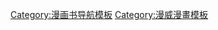 <noinclude>{{NoteTA
| G1=美国漫画
}}</noinclude>{{NavboxV2
| type = vertical
| name = 复仇者
| title = [[復仇者 (漫畫)|复仇者]]
| listclass = hlist
| state = autocollapse

| group1 = 创作者
| list1 = 
*[[史丹·李|-{zh-cn:斯坦·李;zh-hant:史丹·李;}-]]
*[[杰克·科比]]

| group2 = {{Le|復仇者漫畫書列表|List of Avengers titles|漫画书列表}}
| list2-type =vertical
| list2-border=child
| list2-evenodd = swap
  | list2-group1 = 主线
  | list2-list1 = 
*[[復仇者 (漫畫)|复仇者]]
*{{Le|西海岸復仇者|West Coast Avengers}}
*[[All-New, All-Different Marvel|全新全异复仇者]]
  | list2-group2 = 辅线
  | list2-list2 = 
*{{Le|永遠的復仇者|Avengers Forever}}
*{{Le|力量工程|Force Works}}
*{{Le|大湖復仇者|Great Lakes Avengers}}
*{{Le|復仇者獨演|Solo Avengers}}
*{{Le|佔據復仇者|Occupy Avengers}}
*{{Le|復仇者 A.I.|Avengers A.I.}}
*{{Le|美國復仇者|U.S.Avengers}}
*{{Le|鎖齒狗與寵物復仇者|Lockjaw and the Pet Avengers}}
*{{Le|青少年復仇者|Young Avengers}}
  | list2-group3 = 相关标题 
  | list2-list3 = 
*{{Le|威武復仇者|The Mighty Avengers}}
*[[新复仇者]]
*{{Le|秘密復仇者|Secret Avengers}}
*{{Le|非凡復仇者|Uncanny Avengers}}
*[[黑暗复仇者]]
*{{Le|復仇者:其所持的聯合|The Avengers: United They Stand |復仇者:其所持的聯合}}
*{{Le|野蠻復仇者|Savage Avengers}}
*[[阿卡迪亞戰隊]]
*[[冠軍小隊]]
*{{Le|光照會 (漫威漫畫)|Illuminati (comics)|新復仇者:光照會}}
*{{Le|復仇者：五十州英雄計畫|Avengers:The Initiative}}
*{{Le|復仇者學院|Avengers Academy}}
*{{Le|A+X|A+X}}
*{{Le|復仇者競技場|Avengers Arena}}
*{{Le|不插電復仇者|Avengers Unplugged}}
*{{Le|復仇者世界|Avengers World}}
*{{Le|隱藏復仇者|Avengers Undercover}}
*{{Le|復仇者無限|Avengers Infinity}}
*{{Le|復仇者集結|Avengers Assemble (comics)}}
*{{Le|秘密入侵: 離家童盟/ 青少年復仇者|Secret Invasion: Runaways/Young Avengers}}
*{{Le|內戰: 青少年復仇者/ 離家童盟|Civil War: Young Avengers/Runaways}}
*{{Le|復仇者/ 侵略者|Avengers/Invaders}}
*{{Le|復仇者/ 雷霆特工隊|Avengers/Thunderbolts: The Best Intentions}}
*{{Le|復仇者:少年聖戰|Avengers: The Children's Crusade}}
*{{Le|復仇者:天空任務|Avengers: Celestial Quest}}
*{{Le|最後的復仇者故事|The Last Avengers Story}}
*{{Le|終極 1|The Ultimates (comic book)}}
*{{Le|終極 2|The Ultimates 2}}
*{{Le|終極 3|The Ultimates 3}}
*{{Le|新终極戰隊|Ultimate Comics: New Ultimates}}
  | list2-group4 = 替代连续
  | list2-list4 = 
*[[終極|终极战队]]
*{{Le|驚奇冒險：復仇者|Marvel Adventures: The Avengers}}

| group3 = 組織
| list3-type =vertical
| list3-border=child
| list3-evenodd = swap
  | list3-group1 = 初建成员
  | list3-list1 = 
*[[蟻人]]
*[[美國隊長]]
*[[浩克 (漫畫)|浩克]]
*[[鋼鐵人]]
*[[索爾 (漫威漫畫)|雷神索尔]]
*[[黃蜂女]]
  | list3-group2 = {{Le|復仇者聯盟成員列表|List of Avengers members|其他成员}}
  | list3-list2 = 
*[[黑寡妇 (娜塔莎·罗曼诺娃)|黑寡婦]]
*[[鷹眼 (漫畫)|鷹眼]]
*[[黑豹 (漫畫)|黑豹]]
*[[快銀]]
*[[緋紅女巫]]
*[[幻視 (漫畫)|幻視]]
*[[奇異博士]]
*[[女浩克]]
*[[驚奇隊長 (邁-威爾)|驚奇隊長 (邁-威爾)]]
*[[卡蘿·丹佛斯|驚奇隊長 (卡蘿·丹佛斯)]]
*[[驚奇女士|驚奇女士 (卡瑪拉·克汗)]]
*[[虎女 (漫畫)|虎女]]
*[[月光騎士]]
*[[盧克·凱奇]]
*[[戰爭機器 (漫畫)|戰爭機器]]
*{{Le|黑騎士 (漫威漫畫)|Black Knight (comics)|黑騎士}}
*[[猎鹰 (漫画)|獵鷹]]
*[[史考特·朗恩|蟻人 (史考特·朗恩)]]
*[[幽靈車神]]
*[[驚奇先生]]
*[[隱形女俠]]
*[[霹靂火]]
*[[石頭人]]
*[[鐵拳俠]]
*[[夜魔俠]]
*[[仿聲鳥]]
*[[野獸 (漫畫)|野獸]]
*[[新星 (理查·萊德)]]
*[[女蜘蛛人 (潔西卡·德魯)|女蜘蛛人]]
*{{Le|火焰星|Firestar (Marvel Comics)}}
*{{Le|莫妮卡·蘭博|Monica Rambeau|光譜}}
*[[紅浩克]]
*{{Le|火鳥 (漫威漫畫)|Firebird (Marvel Comics)|火鳥}}
*[[舒莉 (漫威漫畫)|舒莉]]
*[[王 (漫威漫畫)|王]]
*[[蜘蛛人]]
*[[杰西卡·琼斯]]
*[[制裁者]]
*[[簡·福斯特|雷神索爾 (簡·福斯特)]]
*[[巴奇 (漫威)|酷寒戰士]]
*[[幽靈刺客]]
*{{Le|雙槍小子|Two-Gun Kid}}
*{{Le|納迪婭·汎戴茵|Nadia van Dyne|黃蜂女 (納迪婭·汎戴茵)}}
*{{Le|風速俠|Whizzer (comics)}}
*[[尚氣]]
*{{Le|回聲 (漫威漫畫)|Echo (Marvel Comics)|回聲}}
*{{Le|粉碎者|Smasher (Marvel Comics)}}
*{{Le|類星體 (漫威漫畫)|Quasar (comics)|類星體}}
*[[月龍]]
*[[地獄貓]]
*{{Le|星際異攻隊 (1969)|Guardians of the Galaxy (1969 team)|31世紀的星際異攻隊}}
**{{Le|查理-27|Charlie-27}}
**{{Le|晶體人|Martinex}}
**{{Le|妮姬 (漫畫)|Nikki (comics)|妮姬}}
**{{Le|星鷹 (漫畫)|Starhawk (comics)|星鷹}}
**{{Le|塔隆 (漫威漫畫)|Talon (Marvel Comics)|塔隆}}
**{{Le|凡斯·亞斯卓 (漫畫)|Vance Astro|勝利少校}}
**{{Le|阿列塔 (漫畫)|Aleta Ogord|阿列塔}}
**[[勇度]]
*{{Le|德魯伊醫生|Doctor Druid}}
*{{Le|巫毒博士|Brother Voodoo}}
*{{Le|瑞克·瓊斯|Rick Jones (comics)}}
*{{Le|X復仇者|Avenger X (comics)}}
*[[沙人 (漫威漫畫)|沙人]]
*{{Le|劍客 (漫威漫畫)|Swordsman (comics)|劍客}}
*[[螳螂女]]
*[[赫拉克勒斯 (漫威漫畫)|赫拉克勒斯]]
*{{Le|永恆先生|Mister Immortal}}
*{{Le|黛娜·索|Dinah Soar}}
*{{Le|門俠|Doorman (comics)}}
*{{Le|大貝莎 (漫畫)|Big Bertha (comics)|大貝莎}}
*{{Le|扁平俠|Flatman (comics)}}
*{{Le|蝗蟲人|Grasshopper (comics)|蝗蟲人}}
*{{Le|重力俠|Gravity (comics)|重力俠}}
*{{Le|神力人|Wonder Man}}
*{{Le|喬卡絲塔|Jocasta (comics)}}
*{{Le|三绝健将|Delroy Garrett}}
*{{Le|星狐|Starfox (comics)}}
*{{Le|莫伊拉·布蘭登|Moira Brandon (comics)}}
*{{Le|活閃電|Living Lightning}}
*{{Le|蛛網夫人|Madame Web}}
*{{Le|機械俠|Machine Man}}
*{{Le|黑鷹|Darkhawk}}
*[[納摩]]
*{{Le|瑪麗娜 (漫威漫畫)|Marrina Smallwood|瑪麗娜}}
*[[鋼鐵小子]]
*{{Le|巫術 (漫威漫畫)|Wiccan (comics)|巫術}}
*{{Le|小浩克|Hulkling}}
*{{Le|速度 (漫威漫畫)|Speed (comics)|速度}}
*{{Le|易身女|Cassandra Lang}}<!--Stature-->
*{{Le|愛國者 (漫威漫畫)|Patriot (comics)|愛國者}}
*[[鷹眼 (凱特·畢夏普)]]
*[[蜘蛛人 (麥爾斯·莫拉雷斯)]]
*[[黃蜂戰士 (漫威漫畫)|黃衫俠]]
*{{Le|松鼠女孩|Squirrel Girl}}
*{{Le|POD (漫威漫畫)|Aikku Jokinen|POD}}
*{{Le|拆除者|Demolition Man (comics)}}
*{{Le|被遺忘者|Forgotten One (comics)}}
*[[哨兵 (漫画)|哨兵]]
*[[瑟西 (漫畫)|瑟西]]
*{{Le|刺魟|Stingray (comics)}}
*{{Le|憤怒 (漫威漫畫)|Rage (comics)|憤怒}}
*{{Le|雷擊 (漫威漫畫)|Thunderstrike (Eric Masterson)|雷擊}}
*[[水晶 (漫威漫畫)|水晶]]
*{{Le|死嘯|Lifecry}}
*{{Le|面具夫人 (漫畫)|Madame Masque|克隆面具夫人}}
*{{Le|正義士 (漫威漫畫)|Vance Astrovik|正義士}}<!--Justice-->
*{{Le|銀爪|Silverclaw}}
*[[亞當術士]]
*{{Le|歌利亞 (漫威漫畫)|Goliath (Marvel Comics)|歌利亞}}
*[[浪人 (漫威漫畫)|浪人]]
*[[美國特工 (漫畫)|美國特工]]
*{{Le|紅心傑克|Jack of Hearts  (Marvel Comics)}}
*{{Le|獅心 (漫威漫畫)|Lionheart (comics)|獅心}}
*[[金鋼狼]]
*{{Le|阿瑞斯 (漫威漫畫)|Ares (Marvel Comics)|阿瑞斯}}
*{{Le|阿瑪迪斯·趙|Amadeus Cho}}
*{{Le|超速球|Robbie Baldwin}}<!--Speedball-->
*[[雪倫·卡特|13號特工]]
*[[女武神 (漫威漫畫)|女武神]]
*{{Le|阿拉岡 (漫威漫畫)|Aragorn (comics)|阿拉岡}}
*[[瑪麗亞·希爾|瑪莉亞·希爾]]
*[[英國隊長]]
*{{Le|驚奇男孩|Noh-Varr}}<!--Marvel Boy-->
*{{Le|流 (漫威漫畫)|Flux (comics)|流}}
*{{Le|孤兒王子|Prince of Orphans}}
*[[暴風女]]
*[[黛西·約翰森|震波女]]
*[[反猛毒]]
*[[衝擊波 (漫畫)|衝擊波]]
*{{Le|加農炮 (漫畫)|Cannonball (comics)|加農炮}}
*{{Le|太陽黑子 (漫畫)|Sunspot (comics)|太陽黑子}}
*{{Le|多樣體|Eden Fesi}}<!--Manifold-->
*{{Le|宇宙隊長|Captain Universe}}
*[[亥伯龍 (漫畫)|亥伯龍]]
*[[小淘氣]]
*[[劍齒虎 (漫威漫畫)|劍齒虎]]
*[[死侍]]
*[[獨眼龍 (漫威漫畫)|獨眼龍]]
*[[梅杜莎 (漫威漫畫)|梅杜莎]]
*{{Le|炫音|Dazzler (Marvel Comics)}}
*{{Le|奇點 (漫威漫畫)|Singularity (comics)|奇點}}
*[[妮可·米諾魯|格林姊姊]]
*{{Le|夜影 (漫威漫畫)|Nightshade (Marvel Comics)|夜影}}
*{{Le|紅狼 (漫威漫畫)|Red Wolf (comics)|紅狼}}
*{{Le|威爾斯·沃林斯基|Wheels Wolinski  (comics)}}
*{{Le|幻視女孩|Viv Vision}}
*{{Le|陽炎 (漫威漫畫)|Sunfire (comics)|陽炎}}
*{{Le|虛無之主 (漫威漫畫)|Ex Nihilo (comics)|虛無之主}}
*{{Le|深淵 (漫威漫畫)|Abyss (comics)|深淵}}
*{{Le|夜假面|Nightmask}}
*{{Le|星標 (漫威漫畫)|Star Brand|星標}}
*[[新星 (山姆·亞歷山大)]]
*[[艾美莉卡·查韋斯|美國小姐 (艾美莉卡·查韋斯)]]
*{{Le|重磅炸彈 (漫威漫畫)|Bombshell (Marvel Comics)|重磅炸彈}}
*[[洛基 (漫威漫畫)|洛基]]
*{{Le|神童 (漫威漫畫)|Prodigy (comics)|神童}}
*{{Le|尼克·福瑞二世|Nick Fury Jr.}}
*[[菲爾·考森|特工考森]]
*{{Le|莎拉·加爾薩|List_of_Inhumans#Sarah Garza}}
*{{Le|雷瓦娜|Ravonna|雷瓦娜}}
*{{Le|瑪格達勒涅 (漫威漫畫)|Magdalene (comics)|瑪格達勒涅}}
*{{Le|籠罩 (漫威漫畫)|Shroud (comics)|籠罩}}
*-{[[模仿大師]]}-
*{{Le|遠航者 (漫威漫畫)|Voyager (comics)|遠航者}}
*{{Le|藍驚奇|Blue Marvel}}
*{{Le|白虎 (漫威漫畫)|White Tiger (comics)|白虎}}
*[[鋼鐵心]]
*{{Le|歌鳥|Songbird (comics)}}
*{{Le|卡魯 (漫威漫畫)|Kaluu|卡魯}}
*{{Le|驗證者|Validator (comics)}}
*{{Le|突觸 (漫威漫畫)|Synapse (comics)|突觸}}
*[[機堡 (漫威漫畫)|機堡]]
*{{Le|好男孩 (漫威漫畫)|Goodness Silva (Marvel comics)|好男孩}}
*{{Le|鋼鐵愛國者 (多尼·何博士)|Toni Ho}}
*{{Le|太陽之子 (漫威漫畫)|Children of the Sun (comics)|太陽之子}}
*{{Le|紅浩克 (羅伯特·馬弗維克)|Robert Maverick}}
*{{Le|勝利公民|Citizen V}}
*{{Le|奧米加小子|Quentin Quire}}<!--Kid Omega-->
*{{Le|雪護衛|Snowguard (comics)}}
*[[蛛絲 (漫威漫畫)|蛛絲]]
*{{Le|雲朵九號|Cloud 9 (comics)}}
*{{Le|紅匕首|Red Dagger (comics)}}
*{{Le|蜜獾 (漫威漫畫)|Honey Badger (comics)|蜜獾}}
*{{Le|月亮女孩|Moon Girl (Marvel Comics)}}
*{{Le|小指頭|Tippy-Toe (comics)}}
*{{Le|淘氣喬|Monkey Joe (comics)}}
*{{Le|紅蝗蟲|Red Locust (comics)}}
*{{Le|力量人維克特(漫威漫畫)|Power Man (Victor Alvarez)|力量人 (維克特·歐福維茲)}}
*[[格溫侍]]
*{{Le|陸鯊寶寶傑夫|Jeff the Baby Landshark (comics)}}
*{{Le|熔合 (漫威漫畫)|Fuse (comics)|熔合}}
*{{Le|合金 (漫威漫畫)|Alloy (Marvel comics)|合金}}
*{{Le|克羅伊女士 (漫畫)|Ms. Chloe|克羅伊女士}}
*{{Le|保衛者艾利西斯 (漫威漫畫)|Alexis The Protector|保衛者艾利西斯}}
*{{Le|索爾蛙 (漫威漫畫)|Throg|索爾蛙}}
*{{Le|莫妮卡·張|Monica Chang|黑寡婦 (莫妮卡·張)}}
*{{Le|維克特·曼查 (漫威漫畫)|Victor Mancha|維克特·曼查}}
*{{Le|末日機器人 (漫威漫畫)|Doombot|末日機器人}}
*[[鎖齒狗]]
*{{Le|索爾蛙 (漫威漫畫)|Throg|索爾蛙}}
*{{Le|毛球 (漫威漫畫)|Hairball (comics)|毛球}}
*{{Le|紅翼 (漫威漫畫)|Redwing (Marvel Comics)|紅翼}}
*{{Le|獅子女士 (漫威漫畫)|Ms. Lion (comics)|獅子女士}}
*{{Le|洛克希德 (漫威漫畫)|Lockheed (comics)|洛克希德}}
*{{Le|薩布 (漫威漫畫)|Zabu|薩布}}
*{{Le|複製人黑寡婦 (漫威漫畫)|Clone of Natalia Romanova|複製人黑寡婦}}
*{{Le|H武器 (漫威漫畫)|Weapon H|H武器}}
*[[希芙 (漫威漫畫)|希芙女士]]
*[[幻影殺手|艾莉崔]]
*[[柯南 (漫畫)|野蠻人柯南]]
*[[猛毒|猛毒]]
*{{Le|靈巧 (漫威漫畫)|Finesse (comics)|靈巧}}
*{{Le|危險品 (漫威漫畫)|Hazmat (Jennifer Takeda)|危險品}}	
*{{Le|氣慨 (漫威漫畫)|Mettle (comics)|氣慨}}	
*{{Le|爬蟲 (漫威漫畫)|Reptil|爬蟲}}	
*{{Le|前鋒 (漫威漫畫)|Striker (Brandon Sharpe)|前鋒}}
*{{Le|光速 (漫威漫畫)|Julie Power|光速}}
*{{Le|面紗 (漫威漫畫)|Veil (comics)|面紗}}
*[[X-23]]
  | list3-group3 = 地點
  | list3-list3 = 
*{{Le|復仇者大宅|Avengers Mansion}}
*{{Le|史塔克大廈|Stark Tower|復仇者大廈}}
  | list3-group4 = 設備
  | list3-list4 = 
*{{Le|復仇者昆式戰機|Quinjet}}

| group5 = 盟友
| list5-type =vertical
| list5-border=subgroup
| list5-evenodd = swap
  | list5-group1 = 組織
  | list5-list1 =
*{{Le|阿爾法飛行|Alpha Flight}}
*[[捍衛者聯盟]]
*[[驚奇四超人]]
*[[星際異攻隊 (2008年)|星際異攻隊]]
*[[異人族]]
*{{Le|雇傭英雄 (漫威漫畫)|Heroes for Hire|雇傭英雄}}
*{{Le|侵略者 (漫威漫畫)|Invaders (comics)|侵略者}}
*{{Le|新勇士|New Warriors}}
*{{Le|動力單元 (漫威漫畫)|Power Pack|動力單元}}
*[[神盾局]]
*[[離家童盟]]
*{{Le|雷霆特工隊 (漫威漫畫)|Thunderbolts (comics)|雷霆特工隊}}
*[[X戰警]]

| group6 = {{Le|復仇者聯盟敵人列表|List of Avengers enemies|反派}}
| list6-type =vertical
| list6-border=subgroup
  | list6-group1 = 個體
  | list6-list1 =
*{{Le|阿瑞斯 (漫威漫畫)|Ares (Marvel Comics)|阿瑞斯}}
*{{Le|泰拉克 (漫威漫畫)|Tyrak|泰拉克}}
*{{Le|阿圖瑪 (漫威漫畫)|Attuma|阿圖瑪}}
*{{Le|完美安卓迪|Awesome Android}}
*[[齊莫男爵]]
**{{Le|海因里希·齊莫|Heinrich Zemo}}
**{{Le|赫爾穆特·齊莫|Helmut Zemo}}
*{{Le|血紅兄弟|Blood Brothers (comics)}}
*{{Le|血紅怨靈|Bloodwraith}}
*{{Le|爆破獅王 (漫威漫畫)|Blastaar|爆破獅王}}
*[[收藏者 (漫威漫畫)|收藏者]]
*{{Le|迪亞布羅 (漫威漫畫)|Diablo (Marvel Comics)|迪亞布羅}}
*[[重力子 (漫畫)|重力子]]
*-{[[模仿大師]]}-
*[[魅惑魔女 (漫威漫畫)|魅惑魔女]]
*{{Le|狂攻 (漫画)|Onslaught (comics)|狂攻}}
*[[洛基 (漫威漫畫)|洛基]]
*[[奧創]]
*[[薩諾斯]]
*{{Le|地獄大師 (漫威漫畫)|Master Pandemonium|地獄大師}}
*{{Le|摩根娜勒菲 (漫威漫畫)|Morgan le Fay (Marvel Comics)|摩根娜勒菲}}
*{{Le|紅兜帽|Hood (comics)}}
*{{Le|永生者|Immortus}}
*{{Le|太空幻影|Space Phantom}}
*{{Le|镰刀死神 (漫画)|Grim Reaper (comics)|镰刀死神}}
*{{Le|高度進化 (漫画)|High Evolutionary|高度進化}}
*[[征服者康|康]]
*[[科瓦克]]
*[[萬磁王]]
*[[控訴者羅南]]
*[[行星吞噬者]]
*[[殲滅者 (漫威漫畫)|殲滅者]]
*{{Le|頭目 (漫画)|Leader (comics)|頭目}}
*[[蘇爾特爾 (漫威漫畫)|蘇爾特爾]]
*{{Link-en|超級適應體 (漫畫)|Super-Adaptoid|超級適應體}}
*{{Le|天蝎 (漫威漫畫)|Scorpio (comics)|天蠍}}
*[[超級史克魯爾人]]
*{{Le|尼法瑞雅伯爵|Count Nefaria}}
*{{Le|龍人 (漫威漫畫)|Dragon Man|龍人}}
*{{Le|摩西·馬格南|Moses Magnum}}
*{{Le|狂想家|Mad Thinker}}
*[[宗師 (漫威漫畫)|宗師]]
*{{Le|遊戲人 (漫威漫畫)|Arcade (Marvel Comics)|遊戲人}}
*[[杜姆博士|末日博士]]
*[[魔多客]]
*[[諾曼·奧斯朋]]
*{{Le|倪克斯 (漫威漫畫)|List of Marvel Comics characters: N#Nyx|倪克斯}}
*{{Le|天津瓮星 (漫威漫畫)|Amatsu-Mikaboshi (comics)|天津瓮星}}
*{{Le|新面體 (漫威漫畫)|Neohedron|新面體}}
*[[麥西穆斯 (漫威漫畫)|麥西穆斯]]
*{{Le|米德嘉德巨蛇 (漫威漫畫)|Midgard Serpent (Marvel Comics)|米德嘉德巨蛇}}
*{{Le|死亡衝動 (漫威漫畫)|Deathurge|死亡衝動}}
*{{Le|蛋頭人 (漫威漫畫)|Egghead (Marvel Comics)|蛋頭人}}
*{{Le|鼴鼠人|Mole Man}}
*[[分子人]]
*{{Le|激光人|Living Laser}}
*{{Le|異能獨眼巨人|Psyklop}}
*{{Le|火藥桶 (漫威漫畫)|Powderkeg|火藥桶}}
*{{Le|格里芬 (漫威漫畫)|Griffin (Marvel Comics)|格里芬}}
*{{Le|昏頭人|Headlok}}
*{{Le|布偶大師|Puppet Master (Marvel Comics)}}
*{{Le|紅鬼魂 (漫威漫畫)|Red Ghost|紅鬼魂}}
*{{Le|漩渦 (漫威漫畫)|Maelstrom (comics)|漩渦}}
*{{Le|月光石 (漫畫)|Karla Sofen|月光石}}
*{{Le|成長人 (漫威漫畫)|Growing Man|成長人}}
*{{Le|灰石像鬼|Grey Gargoyle}}
*[[犀牛人]]
*[[滿大人 (漫威漫畫)|滿大人]]
*[[紅骷髏]]
*{{Le|原罪 (漫威漫畫)|Sin (Marvel Comics)|原罪}}
*{{Le|奧提莫 (漫威漫畫)|Ultimo|奧提莫}}
*{{Le|旋風 (漫畫)|Whirlwind (comics)|旋風}}
*{{Le|巫師 (漫威漫畫)|Wizard (Marvel Comics)|巫師}}
*{{Le|尤彌爾 (漫威漫畫)|Ymir (Marvel Comics)|尤彌爾}}
  | list6-group2 = 組織
  | list6-list2 =
*{{Le|侍者 (漫威漫畫)|Acolytes (comics)|侍者}}
*{{Le|變種人兄弟會 (漫威漫畫)|Brotherhood of Mutants|變種人兄弟會}}
*{{Le|布魯德外星人 (漫威漫畫)|Brood (comics)|布魯德外星人}}
*{{Le|巴杜恩人 (漫威漫畫)|Badoon|巴杜恩人}}
*{{Le|三位一體理解會 (漫威漫畫)|Triune Understanding|三位一體理解會}}
*{{Le|犯罪馬戲團 (漫威漫畫)|Circus of Crime|犯罪馬戲團}}
*{{Le|恐怖怨靈 (漫威漫畫)|Dire Wraith|恐怖怨靈}}
*{{Le|U敵人 (漫威漫畫)|U-Foes|U敵人}}
*{{Le|骷髏組織 (漫威漫畫)|Skeleton Crew (comics)|骷髏組織}}
*{{Le|共生體 (漫威漫畫)|Symbiote (comics)|共生體}}
*{{Le|奇塔瑞人 (漫威漫畫)|Chitauri|奇塔瑞人}}
*{{Le|不生军团|Legion of the Unliving}}
*[[闇黑號令 (漫畫)|闇黑號令]]
*{{Le|英克雷|Enclave (comics)}}
*[[克里人 (漫畫)|克里人]]
*{{Le|致命軍團|Lethal Legion}}
*{{Le|馬基亞|Maggia (comics)}}
*{{Le|邪恶大师团|Masters of Evil}}
*{{Le|秘密帝國|Secret Empire (organization)}}
*{{Le|恐怖四超人|Frightful Four}}
*[[邪惡六人組]]
*{{Le|蛇之子|Sons of the Serpent}}
*{{Le|邪恶中队|Squadron Sinister}}
*{{Le|至高中隊|Squadron Supreme}}
*{{Le|野蠻之地的變種人 (漫威漫畫)|Savage Land Mutates|野蠻之地的變種人}}
* {{Le|拆遷隊 (漫威漫畫)|Wrecking Crew (comics)|拆遷隊}}
** {{Le|打樁機 (漫威漫畫)|Piledriver (comics)|打樁機}}
** {{Le|推土機 (漫威漫畫)|Bulldozer (comics)|推土機}}
** {{Le|霹靂彈 (漫威漫畫)|Thunderball (comics)|霹靂彈}}
** {{Le|清障車 (漫威漫畫)|Wrecker (comics)|清障車}}
*{{Le|黃道十二宮 (漫威漫畫)|Zodiac (comics)|黃道十二宮}}
*{{Le|神錘局|H.A.M.M.E.R.}}
*[[九頭蛇 (漫威漫畫)|九頭蛇]]
*[[超智機構]]
*[[史克魯爾人]]

| group7 = 故事线
| list7-type =vertical
| list7-border=child
  | list7-group1 = 正史
  | list7-list1 = 
*{{Le|災禍三重奏|Terrible Trio (Marvel Comics)}}
*{{Le|克里-史克魯爾戰爭|Kree–Skrull War}}
*{{Le|復仇者-捍衛者戰爭|Avengers-Defenders War}}
*{{Le|薩諾斯之戰|Thanos War}}
*{{Le|末日博士的私人戰爭|The Private War of Doctor Doom}}
*{{Le|科瓦克傳奇|The Korvac Saga}}
*{{Le|漫威英雄競賽|Marvel Super Hero Contest of Champions}}
*{{Le|遠古冬棺|Casket of Ancient Winters}}
*{{Le|怨靈之戰|Wraith War (Marvel Comics)}}
*{{Le|秘密戰爭 (漫畫)|Secret Wars|秘密戰爭}}
*{{Le|秘密戰爭2|Secret Wars II}}
*{{Le|進化之戰|The Evolutionary War}}
*{{Le|地獄 (漫畫)|Inferno (Marvel Comics)|地獄}}
*{{Le|毒蛇冠冕傳奇 (漫畫)|Serpent Crown|毒蛇冠冕傳奇}}
*{{Le|亞特蘭提斯攻擊|Atlantis Attacks}}
*{{Le|報仇行動|Acts of Vengeance}}
*{{Le|無限手套|The Infinity Gauntlet}}
*{{Le|無限戰爭|The Infinity War}}
*{{Le|銀河風暴|Operation: Galactic Storm}}
*{{Le|血緣聯結|Bloodties}}
*{{Le|狂攻傳奇|Onslaught (comics)|狂攻傳奇}}
*{{Le|英雄重生 (漫畫)|Heroes Reborn (comics)|英雄重生}}
*{{Le|最大保衛|Maximum Security (comics)}}
*{{Le|康之朝代|Kang Dynasty}}
*{{Le|復仇者解散|Avengers Disassembled}}
*{{Le|尼克福瑞的秘密之戰|Secret War (comics)}}
*{{Le|M皇室|House of M}}
*[[內戰 (漫畫)|內戰]]
*{{Le|浩克世界之戰|World War Hulk|浩克世界之戰}}
*{{Le|秘密入侵|Secret Invasion}}
*{{Le|圍城 (漫畫)|Siege (comics)|圍城}}
*{{Le|浩克世界戰爭|World War Hulks}}
*{{Le|混沌之戰|Chaos War}}
*{{Le|恐懼本身 (漫畫)|Fear Itself (comics)|恐懼本身}}
*{{Le|散碎的英雄|Shattered Heroes}}
*{{Le|蜘蛛島 (漫畫)|Spider-Island|蜘蛛島}}
*{{Le|復仇者vs.X戰警|Avengers vs. X-Men}}
*{{Le|奧創紀元 (漫畫)|Age of Ultron|奧創紀元}}
*{{Le|無限 (漫畫)|Infinity (comic book)|無限}}
*{{Le|源生之罪 (漫畫)|Original Sin (comics)|源生之罪}}
*{{Le|樞紐 (漫畫)|AXIS (comics)|樞紐}}
*{{Le|時間流逝 (漫畫)|Time Runs Out (comics)|時間流逝}}
*{{Le|秘密戰爭 (2015漫畫)|Secret Wars (2015 comic book)|秘密戰爭 (2015)}}
*{{Le|復仇者：對峙！|Avengers: Standoff!}}
*{{Le|內戰2|Civil War II}}
*{{Le|怪獸爆發|Monsters Unleashed (comics)}}
*{{Le|秘密帝國|Secret Empire (comics)}}
*{{Le|界度之戰|War of the Realms}}
*{{Le|帝王 (漫威漫畫)|Empyre|帝王}}
*{{Le|暗黑之王 (漫畫)|King in Black|暗黑之王}}
*{{Le|英雄重生 (2021漫畫)|Heroes Reborn (2021 comic)|英雄重生 (2021)}}
*{{Le|無限命運 (漫畫)|Infinite Destinies|無限命運}}
  | list7-group2 = 版本
  | list7-list2 = 
*{{Le|阿特拉斯特工|Agents of Atlas}}
*{{Le|復仇者 1959|Avengers 1959}}
*{{Le|正義聯盟／復仇者|JLA/Avengers}}
*{{Le|次代復仇者|A-Next}}
*{{Le|終極宇宙 (漫威漫畫)|Ultimate Marvel|終極宇宙}}
*{{Le|DC vs.漫威|DC vs. Marvel}}
*{{Le|正義聯盟／復仇者|JLA/Avengers}}
*{{Le|復仇者／超極力量|Avengers/Ultraforce}}
*{{Le|新復仇者／變形金剛|New Avengers/Transformers}}

| group8 = 其他媒體
| list8-type =vertical
| list8-border=child
  | list8-group1 = 動畫
  | list8-list1 = 
*{{Le|復仇者：團結一致|The Avengers: United They Stand}}
*[[復仇者聯盟：史上最強英雄戰隊|復仇者：蓋世英雄]]
*[[天雷爭霸：復仇者聯盟]]
*{{Lj|未來復仇者聯盟|マーベル フューチャー・アベンジャーズ}}
*{{Le|復仇者聯盟：正義出擊|Avengers Assemble (TV series)}}
  | list8-group2 = 電影
  | list8-list2 = 
*[[復仇者聯盟]]
** {{Le|復仇者聯盟 (原聲帶)|The Avengers (soundtrack)|原聲帶}}
*[[復仇者聯盟2：奧創紀元|奧創紀元]]
** [[復仇者聯盟2：奧創紀元 (原聲帶)|原聲帶]]
*[[復仇者聯盟3：無限之戰|無限之戰]]
** [[復仇者聯盟3：無限之戰 (原聲帶)|原聲帶]]
*[[復仇者聯盟：終局之戰|終局之戰]]
** [[復仇者聯盟：終局之戰 (原聲帶)|原聲帶]]
** [[复仇者联盟4：终局之战获奖与提名列表|获奖]]
*[[终极复仇者|终极复仇者：电影]]
*[[终极复仇者2|终极复仇者2：黑豹崛起]]
*[[下一代复仇者：明日英雄]]
  | list8-group3 = 电子游戏
  | list8-list3 = 
*{{Le|美國隊長與復仇者|Captain America and The Avengers}}
*{{Le|銀河復仇者|Avengers in Galactic Storm}}
*{{Le|漫威：復仇者聯盟|Marvel: Avengers Alliance}}
*{{Le|復仇者聯盟：地球保衛戰|Marvel Avengers: Battle for Earth}}
*{{Le|樂高：復仇者聯盟|Lego Marvel's Avengers}}
*{{Le|漫威復仇者學院|Marvel Avengers Academy}}
*[[漫威復仇者聯盟]]
  | list8-group4 = 遊樂設施
  | list8-list4 = 
*[[復仇者聯盟營]]
}}<noinclude>
{{DEFAULTSORT:Avengers}}
[[Category:漫画书导航模板]]
[[Category:漫威漫畫模板]]
</noinclude>